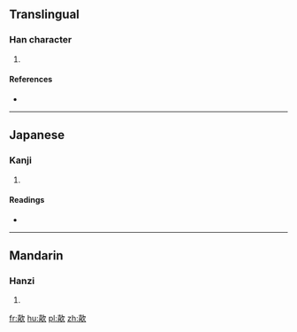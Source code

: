 ==Translingual==

===Han character===
{{Han char|rn=76|rad=欠|as=12|sn=16|four=4768<sub>2</sub>|canj=土口弓人 (GRNO)}}

# {{defn|Han|sort=欠12}}

====References====
* {{Han ref|kx=0572.140|dkj=16200|dj=0960.130|hdz=32151.040|uh=6B56|ud=27478|bh=E9E0|bd=59872}}

----

==Japanese==

===Kanji===
{{ja-kanji|grade=|rs=欠12}}

# {{defn|lang=ja|sort=欠12}}

====Readings====
* {{ja-readings|on=[[き]] (ki), [[い]] (i)|kun=}}

----

==Mandarin==

===Hanzi===
{{cmn-hanzi|pin=[[chuā]] ([[chua1]]), [[xī]] ([[xi1]])|wg=ch'ua<sup>1</sup>, hsi<sup>1</sup>}}

# {{defn|lang=cmn|sort=欠12}}

[[fr:歖]]
[[hu:歖]]
[[pl:歖]]
[[zh:歖]]